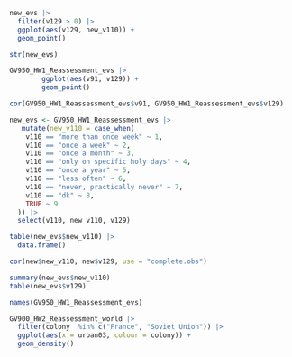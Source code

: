 ```r
new_evs |> 
  filter(v129 > 0) |> 
  ggplot(aes(v129, new_v110)) + 
  geom_point()

str(new_evs)

GV950_HW1_Reassessment_evs |> 
        ggplot(aes(v91, v129)) + 
        geom_point()
```

```r
cor(GV950_HW1_Reassessment_evs$v91, GV950_HW1_Reassessment_evs$v129)
```

```r
new_evs <- GV950_HW1_Reassessment_evs |> 
   mutate(new_v110 = case_when(
    v110 == "more than once week" ~ 1,
    v110 == "once a week" ~ 2,
    v110 == "once a month" ~ 3,
    v110 == "only on specific holy days" ~ 4,
    v110 == "once a year" ~ 5,
    v110 == "less often" ~ 6,
    v110 == "never, practically never" ~ 7,
    v110 == "dk" ~ 8,
    TRUE ~ 9
  )) |> 
  select(v110, new_v110, v129)

table(new_evs$new_v110) |> 
  data.frame()

cor(new$new_v110, new$v129, use = "complete.obs")

summary(new_evs$new_v110)
table(new_evs$v129)
```

```r
names(GV950_HW1_Reassessment_evs)
```

```r
GV900_HW2_Reassessment_world |> 
  filter(colony  %in% c("France", "Soviet Union")) |> 
  ggplot(aes(x = urban03, colour = colony)) +
  geom_density() 
```
